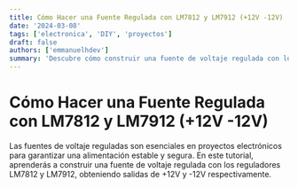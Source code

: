 ```yaml
---
title: Cómo Hacer una Fuente Regulada con LM7812 y LM7912 (+12V -12V)
date: '2024-03-08'
tags: ['electronica', 'DIY', 'proyectos']
draft: false
authors: ['emmanuelhdev']
summary: 'Descubre cómo construir una fuente de voltaje regulada con los reguladores LM7812 y LM7912 para obtener una salida de +12V y -12V en tus proyectos.'
---
```


# Cómo Hacer una Fuente Regulada con LM7812 y LM7912 (+12V -12V)

Las fuentes de voltaje reguladas son esenciales en proyectos electrónicos para garantizar una alimentación estable y segura. En este tutorial, aprenderás a construir una fuente de voltaje regulada con los reguladores LM7812 y LM7912, obteniendo salidas de +12V y -12V respectivamente.
